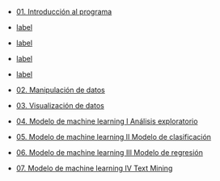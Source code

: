 -   [01. Introducción al programa](../2023-06-13-01-introduccion-al-programa/index.qmd)

-   [label](2023-06-10-011-instalacion-r/index.qmd)

-   [label](2023-06-10-012-que-ofrece-r/index.qmd)

-   [label](2023-06-10-013-debemos-saber-r/index.qmd)

-   [label](2023-06-10-014-manipulacion-datos-r/index.qmd)

-   [02. Manipulación de datos](../2023-06-13-02-manipulacion-de-datos/index.qmd)

-   [03. Visualización de datos](../2023-06-13-03-visualizacion-de-datos/index.qmd)

-   [04. Modelo de machine learning I Análisis exploratorio](../2023-06-13-04-modelo-de-machine-learning-i-analisis-exploratorio/index.qmd)

-   [05. Modelo de machine learning II Modelo de clasificación](../2023-06-13-05-modelo-de-machine-learning-ii-modelo-de-clasificacion/index.qmd)

-   [06. Modelo de machine learning III Modelo de regresión](../2023-06-13-06-modelo-de-machine-learning-iii-modelo-de-regresion/index.qmd)

-   [07. Modelo de machine learning IV Text Mining](../2023-06-13-07-modelo-de-machine-learning-iv-text-mining/index.qmd)